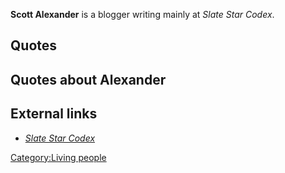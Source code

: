 '''Scott Alexander''' is a blogger writing mainly at ''Slate Star Codex''.

==Quotes==

==Quotes about Alexander==

==External links==

* [http://slatestarcodex.com/ ''Slate Star Codex'']

{{DEFAULTSORT:Alexander, Scott}}
[[Category:Living people]]
